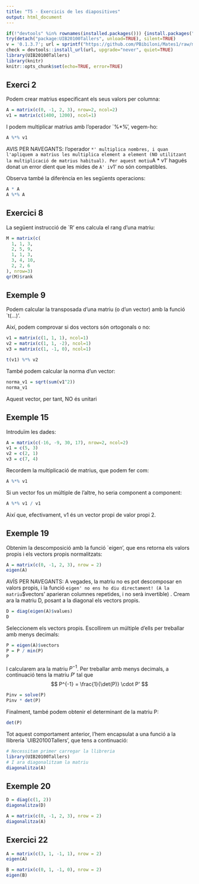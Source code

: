 ```yaml
---
title: "T5 - Exercicis de les diapositives"
output: html_document
---
```


```r
if(!"devtools" %in% rownames(installed.packages())) {install.packages("devtools")}
try(detach("package:UIB20100Tallers", unload=TRUE), silent=TRUE)
v = '0.1.3.7'; url = sprintf("https://github.com/PBibiloni/Mates1/raw/master/pkg/libt_%s.tar.gz", v)
check = devtools::install_url(url, upgrade="never", quiet=TRUE)
library(UIB20100Tallers)
library(knitr)
knitr::opts_chunk$set(echo=TRUE, error=TRUE)
```



## Exerci 2

Podem crear matrius especificant els seus valors per columna:

```r
A = matrix(c(0, -1, 2, 3), nrow=2, ncol=2)
v1 = matrix(c(1400, 1200), ncol=1)
```

I podem multiplicar matrius amb l'operador `%*%', vegem-ho:

```r
A %*% v1
```

AVIS PER NAVEGANTS: l'operador `*' multiplica nombres, i quan l'apliquem a matrius les multiplica element a element (NO utilitzant la multiplicació de matrius habitual). Per aquest motiu `A * v1' hagués donat un error dient que les mides de `A' i `v1' no són compatibles.

Observa també la diferència en les següents operacions:

```r
A * A
A %*% A
```

## Exercici 8

La següent instrucció de `R' ens calcula el rang d'una matriu:

```r
M = matrix(c(
  1, 1, 3,
  2, 5, 9,
  1, 1, 3, 
  3, 4, 10,
  2, 2, 6
), nrow=3)
qr(M)$rank
```


## Exemple 9

Podem calcular la transposada d'una matriu (o d'un vector) amb la funció `t(...)'.

Així, podem comprovar si dos vectors són ortogonals o no:

```r
v1 = matrix(c(1, 1, 1), ncol=1)
v2 = matrix(c(1, 1, -2), ncol=1)
v3 = matrix(c(1, -1, 0), ncol=1)

t(v1) %*% v2
```

També podem calcular la norma d'un vector:

```r
norma_v1 = sqrt(sum(v1^2))
norma_v1
```

Aquest vector, per tant, NO és unitari


## Exemple 15

Introduïm les dades: 

```r
A = matrix(c(-16, -9, 30, 17), nrow=2, ncol=2)
v1 = c(5, 3)
v2 = c(2, 1)
v3 = c(7, 4)
```


Recordem la multiplicació de matrius, que podem fer com:

```r
A %*% v1
```


Si un vector fos un múltiple de l'altre, ho seria component a component:

```r
A %*% v1 / v1
```

Així que, efectivament, v1 és un vector propi de valor propi 2. 



## Exemple 19

Obtenim la descomposició amb la funció `eigen', que ens retorna els valors propis i els vectors propis normalitzats:

```r
A = matrix(c(0, -1, 2, 3), nrow = 2)
eigen(A)
```

AVÍS PER NAVEGANTS: A vegades, la matriu no es pot descomposar en valors propis, i la funció `eigen' no ens ho diu directament! (A la matriu `$vectors' aparieran columnes repetides, i no serà invertible)
.
Cream ara la matriu D, posant a la diagonal els vectors propis.

```r
D = diag(eigen(A)$values)
D
```


Seleccionem els vectors propis. Escollirem un múltiple d'ells per treballar amb menys decimals:

```r
P = eigen(A)$vectors
P = P / min(P)
P
```


I calcularem ara la matriu $P^{-1}$. Per treballar amb menys decimals, a continuació tens la matriu $P'$ tal que
$$ P^{-1} = \frac{1}{\det(P)} \cdot P' $$

```r
Pinv = solve(P)
Pinv * det(P)
```

Finalment, també podem obtenir el determinant de la matriu P:

```r
det(P)
```


Tot aquest comportament anterior, l'hem encapsulat a una funció a la llibreria `UIB20100Tallers', que tens a continuació:

```r
# Necessitam primer carregar la llibreria
library(UIB20100Tallers) 
# I ara diagonalitzam la matriu
diagonalitza(A)
```



## Exemple 20

```r
D = diag(c(1, 2))
diagonalitza(D)
```


```r
A = matrix(c(0, -1, 2, 3), nrow = 2)
diagonalitza(A)
```


## Exercici 22

```r
A = matrix(c(3, 1, -1, 1), nrow = 2)
eigen(A)
```

```r
B = matrix(c(0, 1, -1, 0), nrow = 2)
eigen(B)
```



















